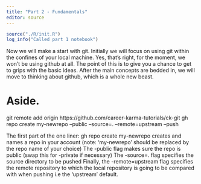 ```yaml
---
title: "Part 2 - Fundamentals"
editor: source
---
```


```r
source("./R/init.R")
log_info("Called part 1 notebook")
```

Now we will make a start with git.
Initially we will focus on using git within the confines of your local machine.
Yes, that's right, for the moment, we won't be using github at all.
The point of this is to give you a chance to get to grips with the basic ideas.
After the main concepts are bedded in, we will move to thinking about github, which is a whole new beast.




# Aside.

git remote add origin https://github.com/career-karma-tutorials/ck-git
gh repo create my-newrepo --public --source=. --remote=upstream --push

The first part of the one liner: gh repo create my-newrepo creates and names a repo in your account (note: ‘my-newrepo’ should be replaced by the repo name of your choice)
The -public flag makes sure the repo is public (swap this for -private if necessary)
The -source=. flag specifies the source directory to be pushed
Finally, the -remote=upstream flag specifies the remote repository to which the local repository is going to be compared with when pushing i.e the ‘upstream’ default.
